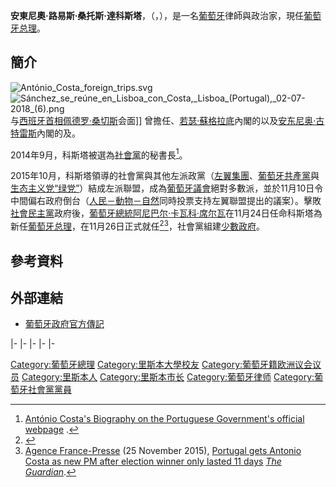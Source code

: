 {{Infobox Officeholder
|name             = 安東尼奧·科斯塔
|honorific-suffix = {{link-en|恩里克王子司令勋章|Order of Prince Henry|GCIH}}
|native_name      = António Costa
|native_name_lang = pt
|image            = António Costa (2014).jpg
|office           = [[葡萄牙总理列表|葡萄牙总理]]
|president        = [[阿尼巴尔·卡瓦科·席尔瓦|阿尼巴尔·卡瓦科·席尔瓦]]<br>[[馬塞洛·雷貝洛·德索薩|馬塞洛·雷貝洛·德索薩]]
|term_start       = 2015年11月26日
|term_end         = 
|predecessor      = [[佩德罗·帕索斯·科埃略|佩德罗·帕索斯·科埃略]]
|successor        = 
|office1          = [[社會黨_(葡萄牙)|社會黨]]秘書長
|term_start1      = 2014年11月22日
|term_end1        = 
|predecessor1     = {{le|瑪麗亞·德貝倫·羅塞拉|Maria de Belém Roseira}}<br>（{{small|代理}}）
|successor1       = 
|office2          = {{le|里斯本市長列表|List of mayors of Lisbon|里斯本市長}}
|term_start2      = 2007年8月1日
|term_end2        = 2015年4月6日
|predecessor2     = {{link-pt|瑪麗娜·費雷拉|Marina Ferreira}}（{{small|代理}}）
|successor2       = {{link-pt|費爾南多·麥地那|Fernando Medina (político)}}
|office3          = {{le|國務部部長|Minister of State}}
|primeminister3   = [[若瑟·蘇格拉底|若瑟·蘇格拉底]]
|term_start3      = 2005年3月12日
|term_end3        = 2007年5月17日
|office4          = {{le|內務部 (葡萄牙)|Ministry of the Internal Administration (Portugal)|內務部部長}}
|primeminister4   = [[若瑟·蘇格拉底|若瑟·蘇格拉底]]
|term_start4      = 2005年3月12日
|term_end4        = 2007年5月17日
|predecessor4     = {{link-pt|丹尼爾·桑切斯|Daniel Sanches}}
|successor4       = {{le|瑞·佩雷拉|Rui Pereira}}
|office5          = {{le|司法部 (葡萄牙)|Ministry of Justice (Portugal)|司法部部長}}
|primeminister5   = [[安东尼奥·古特雷斯|安东尼奥·古特雷斯]]
|term_start5      = 1999年10月25日
|term_end5        = 2002年4月6日
|predecessor5     = {{link-pt|何塞·維拉·雅爾丁|José Vera Jardim}}
|successor5       = {{link-pt|塞萊斯·特卡多納|Celeste Cardona}}
|office6          = {{link-pt|議會事務部|Ministro dos Assuntos Parlamentares|議會事務部部長}}
|primeminister6   = [[安东尼奥·古特雷斯|安东尼奥·古特雷斯]]
|term_start6      = 1997年11月25日
|term_end6        = 1999年10月25日
|predecessor6     = {{link-pt|曼努埃爾·迪亞斯·洛雷羅|Manuel Dias Loureiro}}
|successor6       = {{link-pt|路易斯·馬克斯·門德斯|Luís Marques Mendes}}
|office7          = {{link-pt|議會事務部|Ministro dos Assuntos Parlamentares|議會事務部助理部長}}
|primeminister7   = [[安东尼奥·古特雷斯|安东尼奥·古特雷斯]]
|term_start7      = 1995年10月28日
|term_end7        = 1997年11月25日
|predecessor7     = {{link-pt|路易斯·菲利普·梅內塞斯|Luís Filipe Menezes}}
|successor7       = {{link-pt|何塞·馬加良斯|José Magalhães}}
|birth_name       = 安東尼奧·路易斯·桑托斯·達科斯塔<br>António Luís Santos da Costa
|birth_date       = {{birth date and age|1961|7|17}}
|birth_place      = {{flagdeco|Estado Novo (Portugal)}} [[新國家_(葡萄牙)|葡萄牙]][[里斯本|里斯本]]
|death_date       = 
|death_place      = 
|party            = [[社會黨_(葡萄牙)|社會黨]]
|spouse           = 費爾南達·塔德烏（Fernanda Tadeu）{{small|（1987年至今）}}
|children         = 彼得（Pedro）<br>卡塔琳娜（Catarina）
|alma_mater       = [[里斯本大学|里斯本大学]]
|religion         = 
}}
'''安東尼奧·路易斯·桑托斯·達科斯塔'''，{{link-en|恩里克王子司令勋章|Order of Prince Henry|GCIH}}（{{lang-pt|'''António Luís Santos da Costa'''}}，{{bd|1961年|7月17日}}），是一名[[葡萄牙|葡萄牙]]律師與政治家，現任[[葡萄牙总理列表|葡萄牙总理]]。

== 簡介 ==
[[File:António_Costa_foreign_trips.svg|thumb]] 
[[File:Sánchez_se_reúne_en_Lisboa_con_Costa,_Lisboa_(Portugal),_02-07-2018_(6).png|thumb]]与[[西班牙首相|西班牙首相]][[佩德羅·桑切斯|佩德罗·桑切斯]]会面]] 
曾擔任{{le|里斯本市長列表|List of mayors of Lisbon|里斯本市長}}、[[若瑟·蘇格拉底|若瑟·蘇格拉底]]內閣的{{le|內務部 (葡萄牙)|Ministry of the Internal Administration (Portugal)|內務部部長}}以及[[安东尼奥·古特雷斯|安东尼奥·古特雷斯]]內閣的{{le|司法部 (葡萄牙)|Ministry of Justice (Portugal)|司法部部長}}及{{link-pt|議會事務部|Ministro dos Assuntos Parlamentares|議會事務部部長}}。

2014年9月，科斯塔被選為[[社會黨_(葡萄牙)|社會黨]]的秘書長<ref>[http://www.portugal.gov.pt/en/prime-minister/the-team/prime-minister/antonio-costa.aspx António Costa's Biography on the Portuguese Government's official webpage] {{Wayback|url=http://www.portugal.gov.pt/en/prime-minister/the-team/prime-minister/antonio-costa.aspx |date=20151208111902 }}.</ref>。

2015年10月，科斯塔領導的社會黨與其他左派政黨（[[左翼集團|左翼集團]]、[[葡萄牙共產黨|葡萄牙共產黨]]與[[生态主义党“绿党”|生态主义党“绿党”]]）結成左派聯盟，成為[[共和國議會_(葡萄牙)|葡萄牙議會]]絕對多數派，並於11月10日令中間偏右政府倒台（[[人民－動物－自然|人民－動物－自然]]同時投票支持左翼聯盟提出的議案）。擊敗[[社會民主黨_(葡萄牙)|社會民主黨]]政府後，[[葡萄牙總統|葡萄牙總統]][[阿尼巴尔·卡瓦科·席尔瓦|阿尼巴尔·卡瓦科·席尔瓦]]在11月24日任命科斯塔為新任[[葡萄牙总理列表|葡萄牙总理]]，在11月26日正式就任<ref>{{cite web | url=http://www.wsj.com/articles/socialist-leader-antonio-costa-is-named-as-portugals-prime-minister-1448370564 | title=Socialist Leader António Costa Is Named as Portugal’s Prime Minister | publisher=[[Wall_Street_Journal|Wall Street Journal]] | date=2015-11-24 | accessdate=2015-11-24 | author=Patricia Kowsmann and Matt Moffett | archive-date=2020-12-17 | archive-url=https://web.archive.org/web/20201217020608/https://www.wsj.com/articles/socialist-leader-antonio-costa-is-named-as-portugals-prime-minister-1448370564 | dead-url=no }}</ref><ref name="guardian25nov2015">[[Agence_France-Presse|Agence France-Presse]] (25 November 2015), [http://www.theguardian.com/world/2015/nov/25/portugal-gets-new-leftwing-pm-after-election-winner-only-lasted-11-days Portugal gets Antonio Costa as new PM after election winner only lasted 11 days] {{Wayback|url=http://www.theguardian.com/world/2015/nov/25/portugal-gets-new-leftwing-pm-after-election-winner-only-lasted-11-days |date=20201116140618 }} ''[[The_Guardian|The Guardian]]''.</ref>，社會黨組建[[少數政府|少數政府]]。

==參考資料==
{{reflist}}

==外部連結==
{{Commons category|António Costa}}
* [http://www.portugal.gov.pt/Portal/PT/Governos/Governos_Constitucionais/GC17/Composicao/Perfil/AntonioLuisSantosdaCosta.htm 葡萄牙政府官方傳記] {{Wayback|url=http://www.portugal.gov.pt/Portal/PT/Governos/Governos_Constitucionais/GC17/Composicao/Perfil/AntonioLuisSantosdaCosta.htm |date=20160303180106 }}

{{s-start}}
{{s-off}}
{{s-bef|before={{link-pt|何塞·維拉·雅爾丁|José Vera Jardim}}}}
{{s-ttl|title={{le|司法部 (葡萄牙)|Ministry of Justice (Portugal)|司法部部長}}|years=1999年－2002年}}
{{s-aft|after={{link-pt|塞萊斯·特卡多納|Celeste Cardona}}}}
|-
{{s-bef|before={{link-pt|丹尼爾·桑切斯|Daniel Sanches}}}}
{{s-ttl|title={{le|內務部 (葡萄牙)|Ministry of the Internal Administration (Portugal)|內務部部長}}|years=2005年－2007年}}
{{s-aft|after={{le|瑞·佩雷拉|Rui Pereira}}}}
|-
{{s-bef|before={{link-pt|瑪麗娜·費雷拉|Marina Ferreira}}<br>{{small|代理}}}}
{{s-ttl|title={{le|里斯本市長列表|List of mayors of Lisbon|里斯本市長}}|years=2007年－2015年}}
{{s-aft|after={{link-pt|費爾南多·麥地那|Fernando Medina (político)}}}}
|-
{{s-bef|before={{le|瑪麗亞·德貝倫·羅塞拉|Maria de Belém Roseira}}<br>{{small|代理}}}}
{{s-ttl|title=反對黨領袖|years=2014年－2015年}}
{{s-aft|after=[[佩德罗·帕索斯·科埃略|佩德罗·帕索斯·科埃略]]}}
|-
{{s-bef|before=[[佩德罗·帕索斯·科埃略|佩德罗·帕索斯·科埃略]]}}
{{s-ttl|title=[[葡萄牙总理列表|葡萄牙总理]]|years=2015年－}}
{{s-inc}}
|-
{{s-ppo}}
{{s-bef|before={{le|瑪麗亞·德貝倫·羅塞拉|Maria de Belém Roseira}}<br>{{small|代理}}}}
{{s-ttl|title=[[社會黨_(葡萄牙)|社會黨]]秘書長|years=2014年－}}
{{s-inc}}
{{s-end}}

{{欧洲理事会}}
{{NATO leaders}}

{{authority control}}
{{DEFAULTSORT:Costa, Antonio}}
[[Category:葡萄牙總理|Category:葡萄牙總理]]
[[Category:里斯本大學校友|Category:里斯本大學校友]]
[[Category:葡萄牙籍欧洲议会议员|Category:葡萄牙籍欧洲议会议员]]
[[Category:里斯本人|Category:里斯本人]]
[[Category:里斯本市长|Category:里斯本市长]]
[[Category:葡萄牙律师|Category:葡萄牙律师]]
[[Category:葡萄牙社會黨黨員|Category:葡萄牙社會黨黨員]]